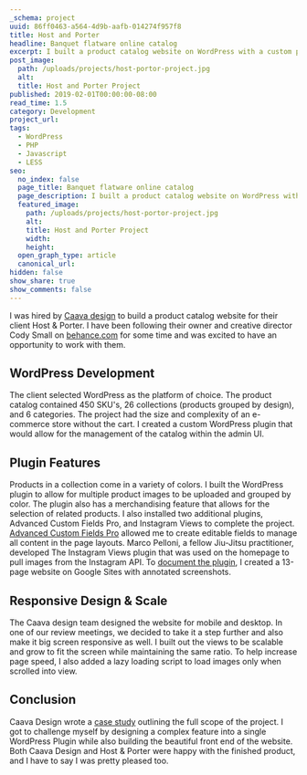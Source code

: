 ```yaml
---
_schema: project
uuid: 86ff0463-a564-4d9b-aafb-014274f957f8
title: Host and Porter
headline: Banquet flatware online catalog
excerpt: I built a product catalog website on WordPress with a custom plugin.
post_image:
  path: /uploads/projects/host-portor-project.jpg
  alt:
  title: Host and Porter Project
published: 2019-02-01T00:00:00-08:00
read_time: 1.5
category: Development
project_url:
tags:
  - WordPress
  - PHP
  - Javascript
  - LESS
seo:
  no_index: false
  page_title: Banquet flatware online catalog
  page_description: I built a product catalog website on WordPress with a custom plugin.
  featured_image:
    path: /uploads/projects/host-portor-project.jpg
    alt:
    title: Host and Porter Project
    width:
    height:
  open_graph_type: article
  canonical_url:
hidden: false
show_share: true
show_comments: false
---
```

I was hired by [Caava design](https://caavadesign.com/) to build a product catalog website for their client Host & Porter. I have been following their owner and creative director Cody Small on [behance.com](https://www.behance.net/codysmall) for some time and was excited to have an opportunity to work with them.

## WordPress Development

The client selected WordPress as the platform of choice. The product catalog contained 450 SKU's, 26 collections (products grouped by design), and 6 categories. The project had the size and complexity of an e-commerce store without the cart. I created a custom WordPress plugin that would allow for the management of the catalog within the admin UI.

<SnipImage src="/uploads/projects/hostandporter-site-map.png" alt="Host & Porter project sitemap." width={1510} height={1175} />

## Plugin Features

Products in a collection come in a variety of colors. I built the WordPress plugin to allow for multiple product images to be uploaded and grouped by color. The plugin also has a merchandising feature that allows for the selection of related products. I also installed two additional plugins, Advanced Custom Fields Pro, and Instagram Views to complete the project. [Advanced Custom Fields Pro](https://www.advancedcustomfields.com/pro/) allowed me to create editable fields to manage all content in the page layouts. Marco Pelloni, a fellow Jiu-Jitsu practitioner, developed The Instagram Views plugin that was used on the homepage to pull images from the Instagram API. To [document the plugin](https://sites.google.com/view/hp-wordpress-site/), I created a 13-page website on Google Sites with annotated screenshots.

<SnipImage src="/uploads/projects/hostandporter-homepage.png" alt="Host & Porter project homepage design by Caava Design." width={1440} height={790} />

## Responsive Design & Scale

The Caava design team designed the website for mobile and desktop. In one of our review meetings, we decided to take it a step further and also make it big screen responsive as well. I built out the views to be scalable and grow to fit the screen while maintaining the same ratio. To help increase page speed, I also added a lazy loading script to load images only when scrolled into view.

<SnipImage src="/uploads/projects/hostandporter-product.png" alt="Host & Porter project product detail template design by Caava Design." width={1440} height={790} />

## Conclusion

Caava Design wrote a [case study](https://caavadesign.com/project/host-porter-brand-packaging-and-website/) outlining the full scope of the project. I got to challenge myself by designing a complex feature into a single WordPress Plugin while also building the beautiful front end of the website. Both Caava Design and Host & Porter were happy with the finished product, and I have to say I was pretty pleased too.

<SnipImage src="/uploads/projects/hostandporter-category.png" alt="Host & Porter project product category template design by Caava Design." width={1440} height={790} />